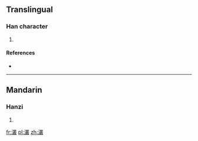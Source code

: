 ==Translingual==

===Han character===
{{Han char|rn=85|rad=水|as=18|sn=21|four=|canj=水廿金水 (ETCE)}}

# {{defn|Han|sort=水18}}

====References====
* {{Han ref|kx=0662.210|dkj=18745|hdz=31792.060|uh=7047|ud=28743}}

----

==Mandarin==

===Hanzi===
{{cmn-hanzi|pin=[[cóng]] ([[cong2]])|wg=ts'ung<sup>2</sup>}}

# {{defn|Mandarin|sort=水18}}

[[fr:灇]]
[[pl:灇]]
[[zh:灇]]